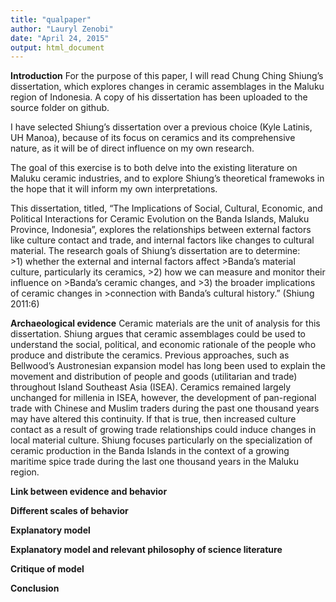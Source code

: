 ```yaml
---
title: "qualpaper"
author: "Lauryl Zenobi"
date: "April 24, 2015"
output: html_document
---
```

**Introduction**
For the purpose of this paper, I will read Chung Ching Shiung's dissertation, which explores changes in ceramic assemblages in the Maluku region of Indonesia. A copy of his dissertation has been uploaded to the source folder on github.  

I have selected Shiung's dissertation over a previous choice (Kyle Latinis, UH Manoa), because of its focus on ceramics and its comprehensive nature, as it will be of direct influence on my own research. 

The goal of this exercise is to both delve into the existing literature on Maluku ceramic industries, and to explore Shiung's theoretical framewoks in the hope that it will inform my own interpretations. 

This dissertation, titled, "The Implications of Social, Cultural, Economic, and Political Interactions for Ceramic Evolution on the Banda Islands, Maluku Province, Indonesia", explores the relationships between external factors like culture contact and trade, and internal factors like changes to cultural material. The research goals of Shiung's dissertation are to determine:  
  >1) whether the external and internal factors affect >Banda’s material culture, particularly its ceramics,
	>2) how we can measure and monitor their influence on >Banda’s ceramic changes, and
	>3) the broader implications of ceramic changes in >connection with Banda’s cultural history." (Shiung 2011:6)

**Archaeological evidence**
Ceramic materials are the unit of analysis for this dissertation. Shiung argues that ceramic assemblages could be used to understand the social, political, and economic rationale of the people who produce and distribute the ceramics. Previous approaches, such as Bellwood's Austronesian expansion model has long been used to explain the movement and distribution of people and goods (utilitarian and trade) throughout Island Southeast Asia (ISEA). Ceramics remained largely unchanged for millenia in ISEA, however, the development of pan-regional trade with Chinese and Muslim traders during the past one thousand years may have altered this continuity. If that is true, then increased culture contact as a result of growing trade relationships could induce changes in local material culture. Shiung focuses particularly on the specialization of ceramic production in the Banda Islands in the context of a growing maritime spice trade during the last one thousand years in the Maluku region. 

**Link between evidence and behavior**

**Different scales of behavior**

**Explanatory model**

**Explanatory model and relevant philosophy of science literature**

**Critique of model**

**Conclusion**

